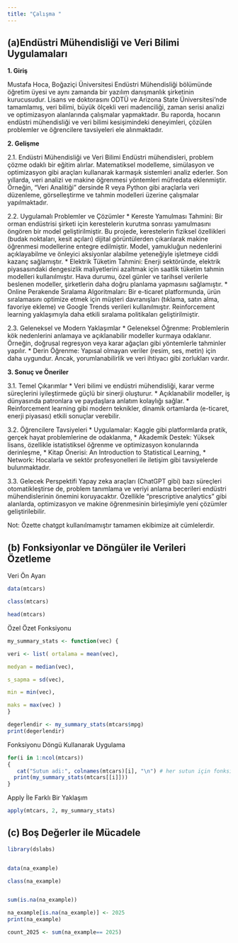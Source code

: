 ```yaml
---
title: "Çalışma "
---
```


## (a)Endüstri Mühendisliği ve Veri Bilimi Uygulamaları

**1. Giriş**

Mustafa Hoca, Boğaziçi Üniversitesi Endüstri Mühendisliği bölümünde öğretim üyesi ve aynı zamanda bir yazılım danışmanlık şirketinin kurucusudur. Lisans ve doktorasını ODTÜ ve Arizona State Üniversitesi'nde tamamlamış, veri bilimi, büyük ölçekli veri madenciliği, zaman serisi analizi ve optimizasyon alanlarında çalışmalar yapmaktadır. Bu raporda, hocanın endüstri mühendisliği ve veri bilimi kesişimindeki deneyimleri, çözülen problemler ve öğrencilere tavsiyeleri ele alınmaktadır.

**2. Gelişme**

2.1. Endüstri Mühendisliği ve Veri Bilimi Endüstri mühendisleri, problem çözme odaklı bir eğitim alırlar. Matematiksel modelleme, simülasyon ve optimizasyon gibi araçları kullanarak karmaşık sistemleri analiz ederler. Son yıllarda, veri analizi ve makine öğrenmesi yöntemleri müfredata eklenmiştir. Örneğin, "Veri Analitiği" dersinde R veya Python gibi araçlarla veri düzenleme, görselleştirme ve tahmin modelleri üzerine çalışmalar yapılmaktadır.

2.2. Uygulamalı Problemler ve Çözümler \* Kereste Yamulması Tahmini: Bir orman endüstrisi şirketi için kerestelerin kurutma sonrası yamulmasını öngören bir model geliştirilmiştir. Bu projede, kerestelerin fiziksel özellikleri (budak noktaları, kesit açıları) dijital görüntülerden çıkarılarak makine öğrenmesi modellerine entegre edilmiştir. Model, yamukluğun nedenlerini açıklayabilme ve önleyici aksiyonlar alabilme yeteneğiyle işletmeye ciddi kazanç sağlamıştır. \* Elektrik Tüketim Tahmini: Enerji sektöründe, elektrik piyasasındaki dengesizlik maliyetlerini azaltmak için saatlik tüketim tahmin modelleri kullanılmıştır. Hava durumu, özel günler ve tarihsel verilerle beslenen modeller, şirketlerin daha doğru planlama yapmasını sağlamıştır. \* Online Perakende Sıralama Algoritmaları: Bir e-ticaret platformunda, ürün sıralamasını optimize etmek için müşteri davranışları (tıklama, satın alma, favoriye ekleme) ve Google Trends verileri kullanılmıştır. Reinforcement learning yaklaşımıyla daha etkili sıralama politikaları geliştirilmiştir.

2.3. Geleneksel ve Modern Yaklaşımlar \* Geleneksel Öğrenme: Problemlerin kök nedenlerini anlamaya ve açıklanabilir modeller kurmaya odaklanır. Örneğin, doğrusal regresyon veya karar ağaçları gibi yöntemlerle tahminler yapılır. \* Derin Öğrenme: Yapısal olmayan veriler (resim, ses, metin) için daha uygundur. Ancak, yorumlanabilirlik ve veri ihtiyacı gibi zorlukları vardır.

**3. Sonuç ve Öneriler**

3.1. Temel Çıkarımlar \* Veri bilimi ve endüstri mühendisliği, karar verme süreçlerini iyileştirmede güçlü bir sinerji oluşturur. \* Açıklanabilir modeller, iş dünyasında patronlara ve paydaşlara anlatım kolaylığı sağlar. \* Reinforcement learning gibi modern teknikler, dinamik ortamlarda (e-ticaret, enerji piyasası) etkili sonuçlar verebilir.

3.2. Öğrencilere Tavsiyeleri \* Uygulamalar: Kaggle gibi platformlarda pratik, gerçek hayat problemlerine de odaklanma, \* Akademik Destek: Yüksek lisans, özellikle istatistiksel öğrenme ve optimizasyon konularında derinleşme, \* Kitap Önerisi: An Introduction to Statistical Learning, \* Network: Hocalarla ve sektör profesyonelleri ile iletişim gibi tavsiyelerde bulunmaktadır.

3.3. Gelecek Perspektifi Yapay zeka araçları (ChatGPT gibi) bazı süreçleri otomatikleştirse de, problem tanımlama ve veriyi anlama becerileri endüstri mühendislerinin önemini koruyacaktır. Özellikle "prescriptive analytics" gibi alanlarda, optimizasyon ve makine öğrenmesinin birleşimiyle yeni çözümler geliştirilebilir.

Not: Özette chatgpt kullanılmamıştır tamamen ekibimize ait cümlelerdir.

## (b) Fonksiyonlar ve Döngüler ile Verileri Özetleme

Veri Ön Ayarı

```r

data(mtcars)

class(mtcars)

head(mtcars)
```

Özel Özet Fonksiyonu

```r
my_summary_stats <- function(vec) {

veri <- list( ortalama = mean(vec),

medyan = median(vec),

s_sapma = sd(vec),

min = min(vec),

maks = max(vec) )
} 

degerlendir <- my_summary_stats(mtcars$mpg) 
print(degerlendir)
```

Fonksiyonu Döngü Kullanarak Uygulama

```r
for(i in 1:ncol(mtcars))
{
   cat("Sutun adi:", colnames(mtcars)[i], "\n") # her sutun için fonksiyonu çağırarak özet verileri sıralar 
  print(my_summary_stats(mtcars[[i]])) 
}
```

Apply İle Farklı Bir Yaklaşım

```r
apply(mtcars, 2, my_summary_stats)
```

## (c) Boş Değerler ile Mücadele

```r

library(dslabs)


data(na_example)

class(na_example)


sum(is.na(na_example))

na_example[is.na(na_example)] <- 2025
print(na_example)

count_2025 <- sum(na_example== 2025)

```
